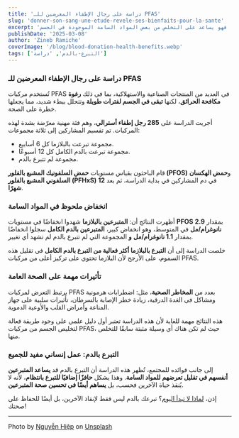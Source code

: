 ```yaml
---
title: 'دراسة على رجال الإطفاء المعرضين للـ PFAS'
slug: 'donner-son-sang-une-etude-revele-ses-bienfaits-pour-la-sante'
excerpt: 'كشفت دراسة علمية جديدة أن التبرع بالدم قد يكون له فوائد صحية. فهو يساعد على التخلص من بعض المواد السامة الموجودة في الجسم.'
publishDate: '2025-03-08'
author: 'Zineb Ramiche'
coverImage: '/blog/blood-donation-health-benefits.webp'
tags: ['التبرع-بالدم', 'دراسة']
---
```


### **دراسة على رجال الإطفاء المعرضين للـ PFAS**

تُستخدم مركبات PFAS في العديد من المنتجات الصناعية والاستهلاكية، بما في ذلك **رغوة مكافحة الحرائق**، لكنها **تبقى في الجسم لفترات طويلة** وتتحلل ببطء شديد، مما يجعلها خطرة على الصحة.

أجريت الدراسة على **285 رجل إطفاء أسترالي**، وهم فئة مهنية معرّضة بشدة لهذه المركبات. تم تقسيم المشاركين إلى ثلاثة مجموعات:

-   مجموعة تبرعت بالبلازما كل 6 أسابيع.
-   مجموعة تبرعت بالدم الكامل كل 12 أسبوعًا.
-   مجموعة لم تتبرع بالدم.

قام الباحثون بقياس مستويات **حمض السلفونيك المشبع بالفلور (PFOS)** و**حمض الهكسان السلفوني المشبع بالفلور (PFHxS)** في دم المشاركين في بداية الدراسة، ثم بعد **12 شهرًا**.

### **انخفاض ملحوظ في المواد السامة**

أظهرت النتائج أن: **المتبرعين بالبلازما** شهدوا انخفاضًا في مستويات **PFOS** بمقدار **2.9 نانوغرام/مل** في المتوسط، وهو انخفاض كبير، **المتبرعين بالدم الكامل** سجلوا انخفاضًا بمقدار **1.1 نانوغرام/مل** **و** المجموعة التي لم تتبرع بالدم لم تشهد أي تغيير.

خلصت الدراسة إلى أن **التبرع بالبلازما أكثر فعالية من التبرع بالدم الكامل** في تقليل هذه السموم، على الأرجح لأن البلازما تحتوي على تركيز أعلى من مركبات PFAS.

### **تأثيرات مهمة على الصحة العامة**

يرتبط التعرض لمركبات PFAS بعدد من **المخاطر الصحية**، مثل: اضطرابات هرمونية ومشاكل في الغدة الدرقية، زيادة خطر الإصابة بالسرطان، تأثيرات سلبية على جهاز المناعة وأمراض القلب والأوعية الدموية.

هذه النتائج مهمة للغاية لأن هذه الدراسة تعتبر أول دليل علمي على وجود طريقة فعالة لتخليص الجسم من مركبات PFAS، حيث لم تكن هناك أي وسيلة مثبتة سابقًا للتخلص منها.

### **التبرع بالدم: عمل إنساني مفيد للجميع**

إلى جانب فوائده للمجتمع، تُظهر هذه الدراسة أن التبرع بالدم قد **يساعد المتبرعين أنفسهم في تقليل تعرضهم للمواد السامة**. وهذا يشكل **حافزًا إضافيًا للتبرع بانتظام**، لأنه لا يُنقذ حياة الآخرين فحسب، بل **يساهم أيضًا في تحسين صحة المتبرعين**.

إذن، [لماذا لا تبدأ اليوم](https://www.tabarro3.ma)؟ تبرعك بالدم ليس فقط لإنقاذ الآخرين، بل أيضًا للحفاظ على صحتك!

---

Photo by [Nguyễn Hiệp](https://unsplash.com/@hieptltb97?utm_content=creditCopyText&utm_medium=referral&utm_source=unsplash) on [Unsplash](https://unsplash.com/photos/person-in-white-long-sleeve-shirt-sitting-on-chair-2rNHliX6XHk?utm_content=creditCopyText&utm_medium=referral&utm_source=unsplash)
